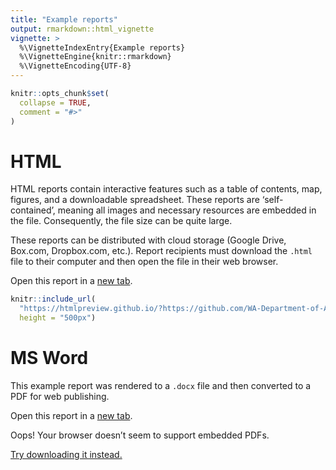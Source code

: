 ```yaml
---
title: "Example reports"
output: rmarkdown::html_vignette
vignette: >
  %\VignetteIndexEntry{Example reports}
  %\VignetteEngine{knitr::rmarkdown}
  %\VignetteEncoding{UTF-8}
---
```


```r
knitr::opts_chunk$set(
  collapse = TRUE,
  comment = "#>"
)
```

# HTML

HTML reports contain interactive features such as a table of contents, map,
figures, and a downloadable spreadsheet. These reports are 'self-contained',
meaning all images and necessary resources are embedded in the file.
Consequently, the file size can be quite large.

These reports can be distributed with cloud storage (Google Drive, Box.com,
Dropbox.com, etc.). Report recipients must download the `.html` file to their
computer and then open the file in their web browser.

Open this report in a [new
tab](https://htmlpreview.github.io/?https://github.com/WA-Department-of-Agriculture/soils/blob/44d493360e987f4ae1d6ae7cd6de5beafd045f4d/inst/example_reports/producer_report.html){target="_blank"}.

```r
knitr::include_url(
  "https://htmlpreview.github.io/?https://github.com/WA-Department-of-Agriculture/soils/blob/44d493360e987f4ae1d6ae7cd6de5beafd045f4d/inst/example_reports/producer_report.html", 
  height = "500px")
```

# MS Word

This example report was rendered to a `.docx` file and then converted to a PDF
for web publishing.

Open this report in a [new
tab](https://drive.google.com/file/d/15M0HfRbyjUxdkMPib71NdfBB5yKWgVfW/preview){target="_blank"}.

<object style="width:100%;height:500px" data="https://drive.google.com/file/d/15M0HfRbyjUxdkMPib71NdfBB5yKWgVfW/preview">

<p>Oops! Your browser doesn't seem to support embedded PDFs.</p>

<p><a href="https://drive.google.com/file/d/15M0HfRbyjUxdkMPib71NdfBB5yKWgVfW/preview">Try
downloading it instead.</a></p>

</object>
